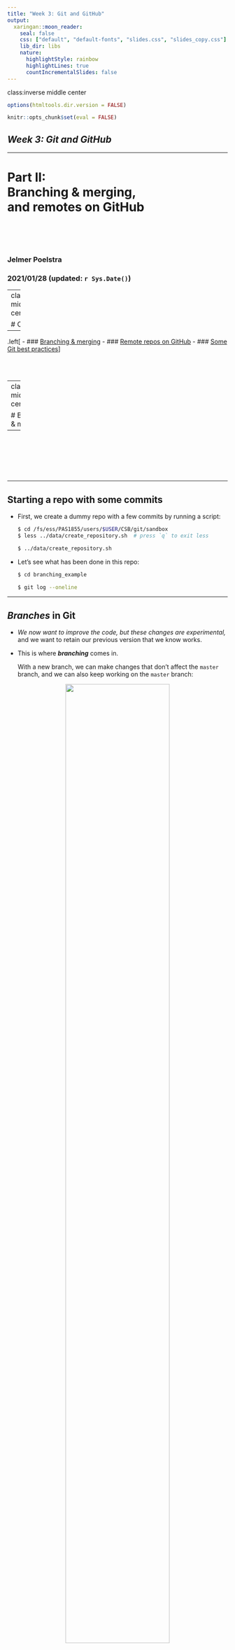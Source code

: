 ```yaml
---
title: "Week 3: Git and GitHub"
output:
  xaringan::moon_reader:
    seal: false
    css: ["default", "default-fonts", "slides.css", "slides_copy.css"]
    lib_dir: libs
    nature:
      highlightStyle: rainbow
      highlightLines: true
      countIncrementalSlides: false
---
```

class:inverse middle center

```r
options(htmltools.dir.version = FALSE)

knitr::opts_chunk$set(eval = FALSE)
```

## *Week 3: Git and GitHub*

----

# Part II: <br> Branching & merging, <br> and remotes on GitHub

<br> <br> <br>

### Jelmer Poelstra
### 2021/01/28 (updated: `r Sys.Date()`)

---
class:inverse middle center

# Overview

----

.left[
- ### [Branching & merging](#branch)
- ### [Remote repos on GitHub](#remote)
- ### [Some Git best practices](best-prac)
]

<br> <br>

---
class:inverse middle center

# Branching & merging

----

<br> <br> <br> <br> <br>

---

## Starting a repo with some commits

- First, we create a dummy repo with a few commits by running a script:
  ```sh
  $ cd /fs/ess/PAS1855/users/$USER/CSB/git/sandbox
  $ less ../data/create_repository.sh  # press `q` to exit less
  
  $ ../data/create_repository.sh
  ```

- Let's see what has been done in this repo:
  ```sh
  $ cd branching_example
  
  $ git log --oneline
  ```

---

## *Branches* in Git

- *We now want to improve the code, but these changes are experimental,*  
  and we want to retain our previous version that we know works.
  
- This is where ***branching*** comes in.

  With a new branch, we can make changes that don't affect the `master` branch,
  and we can also keep working on the `master` branch:
  
<figure>
<p align="center">
<img src="img/csb-branch-intro.png" width="75%">
<figcaption>Figure modified after Allesino & Wilmes (2019)</figcaption>
</p>
</figure>

---

## Creating a new branch

- First, we create a new branch as follows:
  ```sh
  $ git branch fastercode   # We name the branch "fastercode"
  ```

--

- Let's see what our log looks like now, and list the branches:
  ```sh
  $ git log --oneline  # --oneline: 1-line summary per commit
  ```
  
  ```sh
  $ git branch  # Without args, git branch will list the branches
  ```

--

- It turns out we created a new branch **but we are still on the master branch**,
  so we should switch branches:
  ```sh
  $ git checkout fastercode  # Note reuse of `checkout` command!
  ```

---

## Making experimental changes on the new branch

- We edit the code, stage and commit the changes:
  ```sh
  $ echo "Yeah, faster code" >> code.txt
  $ git add code.txt
  $ git commit -m "Managed to make code faster"
  ```

- Let's check the log again:
  ```sh
  $ git log --oneline # Last commit: on branch "fastercode"
  ```

---

## Moving back to the `master` branch

- We need to switch gears completely within the project,  
  and add references to the paper draft.
  
  Since this has nothing to do with our attempt at faster code,  
  we should make these changes **back on the `master` branch**:
  
  ```sh
  # Move back to master:
  $ git checkout master
  
  # Add the reference:
  $ echo "Marra et al. 2014" > references.txt
  
  # Stage and commit:
  $ git add references.txt
  $ git commit -m "Fixed the references"
  ```

--

- Now we've made changes to each of the two branches.  
  Let's see the log in "graph" format with `--graph`,
  also listing all branches with `--all`:
  ```sh
  $ git log --oneline --graph --all
  ```

---

## Finishing up on the experimental branch

- At `fastercode`, we finished speeding up the code,
  but still need to document our changes.
  So, we go back to the `fastercode` branch:
  ```sh
  $ git checkout fastercode
  
  # Add the "documentation" to the code:
  $ echo "# My documentation" >> code.txt
  
  # Stage and commit:
  $ git add code.txt
  $ git commit -m "Added comments to the code"
  ```

- Again we check the log graph:  
  ```sh
  $ git log --oneline --all --graph
  ```

---

## Merging the branches

- We are happy with the changes to the code, and want to make the `fastercode`
  version *the default version of the code*.
  
  This means we should merge the `fastercode` branch back into `master`.
  To do so, we first have to move back to `master`:
  ```sh
  $ git checkout master
  ```

--

- Now we are ready to merge, and we use the `git merge` command.  
  We also provide a commit message, *because a merge is always accompanied
  by a commit*:
  ```sh
  $ git merge fastercode -m "Much faster version of code"
  ```

- Once again, we check the log graph:  
  ```sh
  $ git log --oneline --all --graph
  ```

---

## Cleaning up

- We no longer need the `fastercode` branch, so we can delete it:
  ```sh
  $ git branch -d fastercode
  ```

- And again we check the log graph:
  ```sh
  $ git log --oneline --all --graph
  ```

---

## Branching and merging &ndash; Workflow summary

<figure>
<p align="center">
<img src="img/csb-branch.png" width="100%">
<figcaption>Figure from Allesino & Wilmes (2019)</figcaption>
</p>
</figure>

---

## Branching and merging &ndash; Workflow summary

.content-box-info[
### Overview of the commands used in the branching workflow 

```sh
# Create a new branch:
$ git branch mybranch

# Move to new branch:
$ git checkout mybranch

# Add and commit changes:
$ git add --all
$ git commit -m "my message"

# Done with branch - move back to main trunk and merge
$ git checkout master
$ git merge mybranch -m "Message for merge"

# And [optionally] delete the branch:
$ git -d mybranch
```
]

---

## `r icon::fa("user-edit")` Intermezzo 2.2

**(a)** Move to the directory `CSB/git/sandbox`.

**(b)** Create a directory `thesis` and turn it into a Git repository.

**(c)** Create the file `introduction.txt` with the line *"The best introduction
ever."*

**(d)** Stage `introduction.txt` and commit with the message *"Started introduction."*

**(e)** Create the branch `newintro` and change into it.

**(f)** Change (overwrite) the contents of `introduction.txt`, create a new file  `methods.txt`, and commit.

**(g)** Look at the commit history of the branches.

**(h)** Change to the branch `master`, merge, and confirm that the changes you
performed within the branch `newintro` are now also part of the branch
`master`.

**(i)** *Bonus:* Delete the branch `newintro`.

---

## `r icon::fa("user-edit")` Intermezzo 2.2: Solutions

**(a)** Move to the directory `CSB/git/sandbox`:

```sh
$ cd ∼/CSB/git/sandbox
```

**(b)** Create a directory `thesis` and turn it into a Git repository:

```sh
$ mkdir thesis
$ cd thesis
$ git init
```

**(c)** Create the file `introduction.txt`:
```sh
$ echo "The best introduction ever" > introduction.txt
```

**(d)** Stage and commit `introduction.txt`:
```sh
$ git add introduction.txt
$ git commit -m "Started introduction"
```

---

## `r icon::fa("user-edit")` Intermezzo 2.2: Solutions (cont.)

**(e)** Create the branch `newintro` and change into it:
```sh
$ git branch newintro
$ git checkout newintro
```

**(f)** Change the contents of `introduction.txt`, create a new file  `methods.txt`, and commit:
```sh
$ echo "A much better introduction" > introduction.txt
$ touch methods.txt
$ git add --all
$ git commit -m "A new introduction and methods file"
```

**(g)** Look at the commit history of the branches:
```sh
$ git log --oneline
```

---

## `r icon::fa("user-edit")` Intermezzo 2.2: Solutions (cont.)

**(h)** Change to the branch `master`, merge, and confirm that the `newintro`
changes are in `master`:
```sh
$ git checkout master
$ git merge newintro
$ ls
$ cat introduction.txt
```

**(i)** *Bonus:* Delete the branch `newintro`:
```sh
$ git branch -d newintro
$ git log --oneline
```

---
class:inverse middle center

# Remote repositories on GitHub

----

<br> <br> <br> <br> <br>

---

## Remote repositories

We have been locally version-controlling our `originspecies` repo,  
but now we also want to **put this repo online**, to:

- Share our work and/or

- Have an online backup and/or

- Collaborate with others.

<br>

We will use the **GitHub website** as the place to host our online repositories.

<br>

.content-box-info[
Online counterparts of repositories that we also have locally are usually
referred to as "remote repositories" or "remotes".

To add and manage remotes, we use the `git remote` command.
]

---

## Creating remote repositories

While we can *interact* with online repos using Git commands,  
we **can't _create_ a new online repo with the Git CLI**.

So, we need to go to the GitHub website to create a new online repo.

--

<br> <br> <br> <br>

.content-box-info[
VS Code does provide functionality to create GitHub repos directly.
We may look at this later in the course, but if you're interested,
look for the `GitLens` extension by Eric Amodio.
]

---

## Create a GitHub repo (cont.)

1. Go to <https://github.com> and sign in.

2. In the top-right, click the `+` next to your avatar and then select  
   `New repository`.

<p align="center">
<img src=img/github-newrepo-button.png width=30%>
</p>

---

## Create a GitHub repo (cont.)

1. Go to <https://github.com> and sign in.

2. In the top-right, click the `+` next to your avatar and then select  
   `New repository`.
   
3. In the box `Repository name`, we'll use the same name that we gave to our
   local directory: `origin-species`.  
   (*Note:* these names don't need to match up.)

<p align="center">
<img src=img/github-newrepo-name.png width=60%>
</p>

---

## Create a GitHub repo (cont.)

1. Go to <https://github.com> and sign in.

2. In the top-right, click the `+` next to your avatar and then select  
   `New repository`.
   
3. In the box `Repository name`, we'll use the same name that we gave to our
   local directory: `origin-species`.  
   (*Note:* these names don't need to match up.)
   
4. Leave other options as they are.  
   (We're not adding a README or other files as we are "importing" an
   existing repository: our local repo.)

<p align="center">
<img src=img/github-newrepo-file-options.png width=60%>
</p>

---

## Create a GitHub repo (cont.)

1. Go to <https://github.com> and sign in.

2. In the top-right, click the `+` next to your avatar and then select  
   `New repository`.
   
3. In the box `Repository name`, we'll use the same name that we gave to our
   local directory: `origin-species`.  
   (*Note:* these names don't need to match up.)
   
4. Leave other options as they are.  
   (We're not adding a README or other files as we are "importing" an
   existing repository: our local repo.)

5. Click `Create repository`.

<p align="center">
<img src=img/github-newrepo-confirm.png width=25%>
</p>

---

## Link up the local and remote repositories

<p align="center">
<img src=img/github-newrepo2.png width=63%>
</p>

.content-box-info[
You can click on the `HTTPS`/`SSH` button to change the URL type.
]

---

## Link up the local and remote repositories (cont.)

We go back to the shell, where we'll enter the commands that GitHub provided
to us under "*...or push an existing repository from the command line*".

- First, we tell Git to add a "remote" connection with `git remote`.  
  We provide three arguments to this command:
  
  - `add` &ndash; because we're adding a remote.
  
  - `origin` &ndash; the nickname we're giving the connection.  
    This is an arbitrary name but is usually *origin* by convention.   
  
  - The SSH URL to the GitHub repo.

  ```sh
  # git remote add <remote-nickname> <URL>
  $ git remote add origin git@github.com:<user>/originspecies.git
  ```

---

## Link up the local and remote repositories (cont.)

- Second, we rename the default branch, from `master` to `main`
  (GitHub since recently uses `main` as the default branch):
  ```sh
  $ git branch -M main
  ```

- Third, we push our local repo to remote using `git push`.  
  Whenever we push a branch for the first time,  
  we need to use the `-u` option to set up an "**u**pstream" counterpart:
  ```sh
  $ git push -u origin main
  ```

--

.content-box-info[
When not given any arguments, `git push` pushes:
 - To & from the **currently active *branch*** (default: `master`/`main`)
 - To the **default remote connection**.

Therefore, from now on, we can mostly just use:

```sh
$ git push
```
]

---

## Explore the repository on GitHub

- Back at GitHub, click on `Code` in the lower of the top bars.  
  Now, we can see the files that we just uploaded from our local repo.

<p align="center">
<img src="img/github-code-button.png" width="50%">
</p>

- Next, click where it says `x commits` (should be 4) with a clock icon,  
  and you'll get an overview of commits somewhat like with `git log`.

<p align="center">
<img src="img/github-x-commits.png" width="40%">
</p>

--

- On the right hand side, there are three buttons for each commit:

  - Click the hash (hexadecimal ID) to see changes made by that commit.
  
  - Click the <kbd>< ></kbd> to see the state of the repo at the time
    of that commit.
  
<p align="center">
<img src="img/github-commits.png" width="35%">
</p>

---

## Remote repos &ndash; Single-user workflow

In a single-user workflow, all changes are made in the *local repo*,  
and the remote repo is simply periodically updated (*pushed to*).

So, the interaction between local and remote is unidirectional:

<figure>
<p align="center">
<img src="img/buffalo-remote-uni.png" width="35%">
<figcaption>Figure from Buffalo (2015)</figcaption>
</p>
</figure>

---

## Remote repos &ndash; Single-user workflow (cont.)

In our day-to-day work, we now commit as usual, and in addition,  
*push* to remote occasionally:

- Let's add a README.md file, and commit:
  ```sh
  $ echo "# Origin" > README.md
  $ echo "Repo for book draft on my new **theory**" >> README.md
  $ git add README.md
  $ git commit -m "Added a README"
  ```

- Now, we push to the remote repository:
  ```sh
  $ git push
  ```

--

.content-box-info[
If we go back to GitHub, we show that the contents of the README.md
automatically shows up as a rendered Markdown file!
]

--

.content-box-info[
Visualization with <http://git-school.github.io/visualizing-git>.
]

---

## Remote repos &ndash; Multi-user workflow

A multi-user workflow starts when a second user downloads (*clones*)  
the online repo, as in **(b)** below:

<figure>
<p align="center">
<img src="img/buffalo-remote-1.png" width="70%">
<figcaption>Figure from Buffalo (2015)</figcaption>
</p>
</figure>

---

## Remote repos &ndash; Multi-user workflow

- Then, the second user can push their changes to the shared remote **(a)**:

<figure>
<p align="center">
<img src="img/buffalo-remote-2a.png" width="70%">
<figcaption>Figure from Buffalo (2015)</figcaption>
</p>
</figure>

---

## Remote repos &ndash; Multi-user workflow

- Then, the second user can push their changes to the shared remote **(a)**:

<figure>
<p align="center">
<img src="img/buffalo-remote-2.png" width="70%">
<figcaption>Figure from Buffalo (2015)</figcaption>
</p>
</figure>

- To go full circle, you *pull* in
  the changes made by the second user **(b)**. 

.content-box-info[
`git pull` is two commands in one: `git fetch` to download the updates
from remote and store them in a branch,
and `git merge` to merge the newly fetched branch into you current branch.
]

---

## Remote repos &ndash; Multi-user workflow

.content-box-info[
**Recap:**  

With a multi-user workflow, changes made by different users are *shared via
the online copy of the repo.*

*Syncing is not automatic*:

- Changes to your local repo remain local-only until you **push** to remote.

- Someone else's changes to the remote repo do not make it into your
  local repo until you **pull** from remote.

But Git will tell you about "divergence" between local remote,
when you check `git status`:
<figure>
<p align="center">
<img src="img/git-sync.png" width="90%">
</p>
</figure>
]

---

## What can you do with <br> someone else's GitHub repository?

If you do not have rights to *push*, you can:
  
  - **Clone** the repo and make changes locally (as we do with `CSB`).
  
  - **Fork** the repository and develop it independently (!)
  
  - Submit a **pull request** [**(bonus slides)**](#pull-request)
    with proposed changes to the repo,  
    if you want to contribute to the original project.

--

<br>
.content-box-info[
If you're collaborating on a project,
you should ask your collaborator to give you admin rights for the repo.
]

---

## GitHub Issues

- Each GitHub repository has "Issues" tab &ndash; issues are mainly used to
  track bugs and other (potential) problems with a repository.

- In an issue, you can reference specific commits and people,
  and use Markdown formatting.
  
- In your Graded Assignment for this week, you will create an issue simply
  to notify me about your repository.

.content-box-info[
**Forking**, **Pull Requests**, and **Issues** are Git*Hub* functionality,  
and not part of Git.
]

---
class:inverse middle center

# In closing: <br> Some Git best practices

----

<br> <br> <br> <br> <br>

---

## Some Git best practices

- **Write informative commit messages.**  
  Imagine looking back at your project
  in a few months, after finding an error that you introduced a while ago.

  - **Bad:** "Updated file"
  - **Good:** "Updated x function to include y"

--

<figure>
<p align="center">
<img src="img/xkcd-git-commit-msg.png" width="70%">
<figcaption>Image source: https://xkcd.com/1296/</figcaption>
</p>
</figure>

---

## Some Git best practices

- **Write informative commit messages.**  
  Imagine looking back at your project
  in a few months, after finding an error that you introduced a while ago.

  - **Bad:** "*Updated file*"
  - **Good:** "*Updated x function to include y*"

<br>

.content-box-info[
It is often argued that commit messages should preferably be in the form of
completing the sentence "*This commit will...*":

When adhering to this, the above commit message would instead say
"*Update x function to include y*".
]

---

## Some Git best practices (cont.)

- **Commit often, using small commits.**  
  This will also help to keep commit messages informative!

- **Before committing, check what you've changed.**  
  Use `git diff [--staged]` or VS Code functionality.

.content-box-info[
**Avoid including unrelated changes in commits**  
Separate commits if your working dir contains work from disparate edits:
use `git add` + `git commit` separately for two sets of files.
]

--

- **When collaborating: pull often.**  
  This will reduce the chances of *[merge conflicts](#merge-conflict)*.

- **Don't commit unnecessary files.**  
  These can also lead to conflicts &ndash; especially automatically generated,
  temporary files.

---

## Some Git best practices (cont.)

- If you have a repo with general scripts,
  which you continue to develop and use in multiple projects,
  and you publish a paper in which you use these scripts:
  
  Add a "**_tag_**" to a commit to mark the version of the scripts
  used in your analysis.
 
  ```sh
  $ git tag -a v1.2.0 -m "Clever release title"
  $ git push --follow-tags # To push all annotated tags to the remote
  ```

---
class: inverse middle center

# Questions?

----

<br> <br> <br> <br>

---
class: inverse middle center

# Bonus materials

----

<br>

.left[
- ### [Resolving merge conflicts](#merge-conflict)
- ### [Forking and creating a Pull Request](#pr)
- ### [git stash](#stash)
- ### [More Git tidbits](#misc)
- ### [Add a collaborator in GitHub](#add-collab)
]

---
background-color: #f2f5eb
name: merge-conflict

## *Merge conflicts* and resolving them

A *merge conflict* can occur when:

- You try to merge two branches, or pull from remote
  (recall that a pull includes a merge), and
  
- One or more files have been changed (via commits) on **_both_** of these
  branches since their divergence, and
  
- These changes were made in similar parts of the file, usually the same line(s).

In such a case, Git has no way of knowing which changes to keep,  
and it will report a merge conflict as follows:

<p align="center">
<img src=img/merge-conflict-start.png width=90%>
</p>


---
background-color: #f2f5eb

## *Merge conflicts* and resolving them (cont.)

When you get a merge conflict, follow the following steps:

1. Use `git status` to find the conflicting file(s).

<p align="center">
<img src=img/merge-conflict-status.png width=90%>
</p>

---
background-color: #f2f5eb

## *Merge conflicts* and resolving them (cont.)

When you get a merge conflict, follow the following steps:

1. Use `git status` to find the conflicting file(s).

2. Open and edit those files manually to a version that fixes the conflict.

.content-box-info[
Git has changed this file to add the conflicting lines from both versions
of the file, and to add marks indicating these conflicting lines:

```sh
On the Origin of Species # Line preceding conflicting line
<<<<<<< HEAD # GIT MARK 1: Next line = current branch
Second line of the book - from main # Conflict line: current branch
======= # GIT MARK 2: Dividing line
Second line of the book - from conflict-branch # Conflict line: incoming branch
>>>>>>> conflict-branch # GIT MARK 3: Prev line = incoming branch
```

You have to manually change the contents in your text editor to keep the
conflicting content that you want, and to remove the indicator marks that
Git made.
]

---
background-color: #f2f5eb

## *Merge conflicts* and resolving them (cont.)

When you get a merge conflict, follow the following steps:

1. Use `git status` to find the conflicting file(s).

2. Open and edit those files manually to a version that fixes the conflict.

.content-box-info[
VS Code has some nice functionality to make this easier:

```sh
$ code <conflicting-file>  # Open the file in VS Code
```

<p align="center">
<img src=img/vs-code-merge-conflict.png width=100%>
</p>

If you click on "*Accept Current Change*" or "*Accept Incoming Change*", etc.,
it will keep the desired lines and remove the Git indicator marks.
Then, save and exit.
]

---
background-color: #f2f5eb

## *Merge conflicts* and resolving them (cont.)

When you get a merge conflict, follow the following steps:

1. Use `git status` to find the conflicting file(s).

2. Open and edit those files manually to a version that fixes the conflict.

3. Use `git add` to tell Git you've resolved the conflict in a particular file.
  
  ```sh
  $ git add origin.txt
  ```
  <p align="center">
  <img src=img/merge-conflict-resolved.png width=90%>
  </p>

---
background-color: #f2f5eb

## *Merge conflicts* and resolving them (cont.)

When you get a merge conflict, follow the following steps:

1. Use `git status` to find the conflicting file(s).

2. Open and edit those files manually to a version that fixes the conflict.

3. Use `git add` to tell Git you've resolved the conflict in a particular file.

4. Once all conflicts are resolved, use `git status` to check that all changes
   are staged. Then, use `git commit` to finish the merge commit.

  ```sh
  $ git commit
  ```
  
  .content-box-info[
  Even if you provided a commit message for the merge at the outset,
  Git will now launch your text editor if you don't again do do.
  ]
  
---
class: inverse middle center

# CSB 2.7: Forking and creating a Pull Request

----

<br> <br> <br> <br>

---
background-color: #f2f5eb
name: pr

## *Forking* a GitHub repository

- Go to a GitHub repository, and click the "**_Fork_**" button in the top-right:
  
  <p align="center">
  <img src=img/github-fork.png width=50%>
  </p>
  
  You'll be asked which account or organization to fork to &ndash;
  you likely just have your personal account, which you should pick at any rate.

--

.content-box-info[
**Now, you have your own version of the repository**.

<p align="center">
<img src=img/github-forked.png width=55%>
</p>

You can't directly modify the *original repository*, but you can:
- First, *modify your fork*.
- Then, submit a so-called *Pull Request* to the owner of the original repo
  to pull in your changes.
  
You can also easily keep your fork up-to-date with changes to the original
repository.
]

---
background-color: #f2f5eb

## Editing the forked repository

- Clone your forked GitHub repository to your computer.

  Find the URL for the GitHub repository by clicking the green `Code` button.
  
  Make sure you get the SSH URL, and then click the clipboard button
  next to the URL to copy it.
  
  <p align="center">
  <img src=img/github-clone.png width=50%>
  </p>
  
  
  ```sh
  $ git clone git@github.com:jelmerp/originspecies.git
  ```

---
background-color: #f2f5eb

## Editing the forked repository (cont.)

Now, we can make changes to the repository in the familiar way:

  ```sh
  $ echo "# Chapter 1. Variation under domestication" > origin.txt
  
  $ git add origin.txt
  $ git commit -m "Suggested title for first chapter."
  
  $ git push origin
  ```

---
background-color: #f2f5eb

## Creating a Pull Request

- If we then go back to GitHub,
  we see that our forked repo is "*x commit(s) ahead*" of the original repo:
  
  <p align="center">
  <img src=img/github-fork-ahead.png width=100%>
  </p>
  
- Click `Pull Request`, and check whether the right repositories and branches
  are being compared:

  <p align="center">
  <img src=img/github-pr-compare.png width=100%>
  </p>

  You can also see the changes that were made in this window.

- If it looks good, click the green `Create Pull Request` button:
  <p align="center">
  <img src=img/github-pr.png width=100%>
  </p>

---
background-color: #f2f5eb

## Creating a Pull Request (cont.)

- Give your pull request a title,
  and write a brief description of your changes:

  <p align="center">
  <img src=img/github-pr-confirm.png width=100%>
  </p>

---
background-color: #f2f5eb

## Keeping your fork up-to-date

- As we saw, you can't directly *push* to original repo but instead have to submit
  a Pull Request (yes, confusing terminology!).
  
  But, you *can* create an ongoing connection to the original repo,
  which you can use to periodically *pull* to keep your fork up-to-date.
  
  This works similarly to connecting your own GitHub repo:
  
```sh
$ git remote add upstream git@github.com:jelmerp/originspecies.git

# List the remotes:
$ git remote -v
origin   git@github.com:pallass-boszanger/originspecies.git  (fetch)
origin   git@github.com:pallass-boszanger/originspecies.git  (push)
upstream   git@github.com:jelmerp/originspecies.git  (fetch)
upstream   git@github.com:jelmerp/originspecies.git  (push)

# Pull from the upstream repository:
$ git pull upstream main
```
  
.content-box-info[
"*upstream*" is an arbitrary name often used by convention,  
as opposed to "origin" for your *own* version of the online repo. 
]

---
background-color: #f2f5eb
name: stash

## `git stash`

Git stash can be useful when you need to pull from remote,
but have changes in your working dir that:
  
  - Are not appropriate for a separate commit
  
  - Are not worth starting a new branch for,
    because you want to get these
    changes back on the current branch immediately.

```sh
# Stash changes to tracked files:
$ git stash    # Note: add option -u to include untracked files

# Pull from the remote repository:
$ git pull

# Apply stashed changes:
$ git stash apply
```

---
background-color: #f2f5eb
name: misc

## More Git tidbits

- Git will not pay attention to *empty* directories.

- You can create a new branch and move to it in one go using:
  ```sh
  $ git checkout -b <new-branch-name>
  ```

- To show commits in which a specific file was changed, you can simply use:
  ```sh
  $ git log <filename>
  ```

- "*Aliases*" (command shortcuts) can be useful with Git,
  and can be added to the `~/.gitconfig` file or set with `git config`:
  ```sh
  [alias]
    hist = log --graph --pretty=format:'%h %ad | %s%d [%an]' --date=short
    last = log -1 HEAD  # Just show the last commit
  ```
  
  ```sh
  $ git config --global alias.last "log -1 HEAD"
  ```

---
background-color: #f2f5eb
name: add-collab

## Add a collaborator in GitHub

- You can add a collaborator to a repository by going to the repository's
  settings:
  
<p align="center">
<img src="img/github-repo-settings.png" width="40%">
</p>

----

<p align="center">
<img src="img/github-repo-access.png" width="40%">
</p>

----

<p align="center">
<img src="img/github-repo-collaborator.png" width="40%">
</p>

